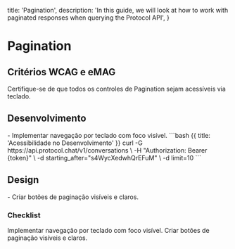 
  title: 'Pagination',
  description:
    'In this guide, we will look at how to work with paginated responses when querying the Protocol API',
}

# Pagination

## Critérios WCAG e eMAG
<Properties fullWidth>
  <Property name="WCAG 2.1.1 / eMAG Diretriz 5" type="Navegabilidade por teclado">
    Certifique-se de que todos os controles de Pagination sejam acessíveis via teclado.
  </Property>
</Properties>


## Desenvolvimento
<Row>
  <Col>
    - Implementar navegação por teclado com foco visível.
  </Col>
  <Col>
    ```bash {{ title: 'Acessibilidade no Desenvolvimento' }}
    curl -G https://api.protocol.chat/v1/conversations \
      -H "Authorization: Bearer {token}" \
      -d starting_after="s4WycXedwhQrEFuM" \
      -d limit=10
    ```
  </Col>
</Row>

## Design
<Row>
  <Col>
  - Criar botões de paginação visíveis e claros.
  </Col>
  <Col>
    <ImageNote
          imageSrc="https://placehold.co/600x200.png"
          imageAlt="Acessibilidade no Design"
        />
  </Col>
</Row>

### Checklist
<Checklist>
Implementar navegação por teclado com foco visível.
Criar botões de paginação visíveis e claros.
</Checklist>

